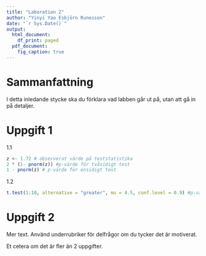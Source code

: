 ```yaml
---
title: "Laboration 2"
author: "Yinyi Yao Esbjörn Runesson"
date: "`r Sys.Date()`"
output:
  html_document:
    df_print: paged
  pdf_document:
    fig_caption: true
---
```


# Sammanfattning
I detta inledande stycke ska du förklara vad labben går ut på, utan att gå in
på detaljer.



# Uppgift 1
1.1 
```r
z <- 1.72 # observerat värde på teststatistika
2 * (1- pnorm(z)) #p-värde för tvåsidigt test
1 - pnorm(z) # p-värde för ensidigt test

```
1.2
```r
t.test(1:10, alternative = "greater", mu = 4.5, conf.level = 0.9) #p-värde för nollhypotesen är 16,18%
```


# Uppgift 2
Mer text. Använd underrubriker för delfrågor om du tycker det är motiverat.

Et cetera om det är fler än 2 uppgifter.